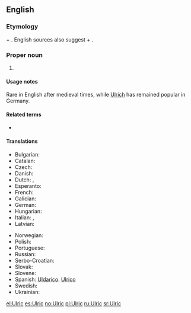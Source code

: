 ==English==

===Etymology===
{{etyl|goh|en}} {{m|goh|uodal||heritage, homestead}} + {{m|goh|rihhi||ruler}}. English sources also suggest {{etyl|ang|en}} {{m|ang|wulf||wolf}} + {{m|ang|ric||ruler}}.

===Proper noun===
{{en-proper noun}}

# {{given name|male|from=Germanic}}

====Usage notes====
Rare in English after medieval times, while [[Ulrich]] has remained popular in Germany.

====Related terms====
* {{l|en|Ulrica}}

====Translations====
{{trans-top|male given name}}
* Bulgarian: {{t|bg|Улрих}}
* Catalan: {{t|ca|Ulric}}
* Czech: {{t+|cs|Oldřich|m}}
* Danish: {{t|da|Ulrik}}
* Dutch: {{t|nl|Oldrik}}, {{t+|nl|Ulrich}}
* Esperanto: {{t|eo|Udalriko }}
* French: {{t|fr|Ulric}}
* Galician: {{t|gl|Ulrico|m}}
* German: {{t+|de|Ulrich}}
* Hungarian: {{t+|hu|Ulrik}}
* Italian: {{t+|it|Ulderico}}, {{t+|it|Ulrico}}
* Latvian: {{t|lv|Uldis|m}}
{{trans-mid}}
* Norwegian: {{t|no|Ulrik}}
* Polish: {{t+|pl|Ulryk}}
* Portuguese: {{t|pt|Ulrico}}
* Russian: {{t|ru|Ульрих}}
* Serbo-Croatian: {{t|sh|Ulrik}}
* Slovak: {{t|sk|Oldrich}}
* Slovene: {{t|sl|Ulrik}}
* Spanish: [[Uldarico]]. [[Ulrico]]
* Swedish: {{t+|sv|Ulrik}}
* Ukrainian: {{t|uk|Ульріх}}
{{trans-bottom}}

[[el:Ulric]]
[[es:Ulric]]
[[no:Ulric]]
[[pl:Ulric]]
[[ru:Ulric]]
[[sr:Ulric]]
